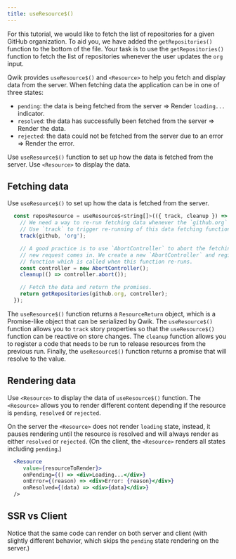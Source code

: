 ```yaml
---
title: useResource$()
---
```


For this tutorial, we would like to fetch the list of repositories for a given GitHub organization. To aid you, we have added the `getRepositories()` function to the bottom of the file. Your task is to use the `getRepositories()` function to fetch the list of repositories whenever the user updates the `org` input.

Qwik provides `useResource$()` and `<Resource>` to help you fetch and display data from the server. When fetching data the application can be in one of three states:

- `pending`: the data is being fetched from the server => Render `loading...` indicator.
- `resolved`: the data has successfully been fetched from the server => Render the data.
- `rejected`: the data could not be fetched from the server due to an error => Render the error.

Use `useResource$()` function to set up how the data is fetched from the server. Use `<Resource>` to display the data.

## Fetching data

Use `useResource$()` to set up how the data is fetched from the server.

```jsx
  const reposResource = useResource$<string[]>(({ track, cleanup }) => {
    // We need a way to re-run fetching data whenever the `github.org` changes.
    // Use `track` to trigger re-running of this data fetching function.
    track(github, 'org');

    // A good practice is to use `AbortController` to abort the fetching of data if
    // new request comes in. We create a new `AbortController` and register a `cleanup`
    // function which is called when this function re-runs.
    const controller = new AbortController();
    cleanup(() => controller.abort());

    // Fetch the data and return the promises.
    return getRepositories(github.org, controller);
  });
```

The `useResource$()` function returns a `ResourceReturn` object, which is a Promise-like object that can be serialized by Qwik. The `useResource$()` function allows you to `track` story properties so that the `useResource$()` function can be reactive on store changes. The `cleanup` function allows you to register a code that needs to be run to release resources from the previous run. Finally, the `useResource$()` function returns a promise that will resolve to the value.

## Rendering data

Use `<Resource>` to display the data of `useResource$()` function. The `<Resource>` allows you to render different content depending if the resource is `pending`, `resolved` or `rejected`.

On the server the `<Resource>` does not render `loading` state, instead, it pauses rendering until the resource is resolved and will always render as either `resolved` or `rejected`. (On the client, the `<Resource>` renders all states including `pending`.)

```jsx
  <Resource
     value={resourceToRender}>
     onPending={() => <div>Loading...</div>}
     onError={(reason) => <div>Error: {reason}</div>}
     onResolved={(data) => <div>{data}</div>}
  />
```

## SSR vs Client

Notice that the same code can render on both server and client (with slightly different behavior, which skips the `pending` state rendering on the server.)
